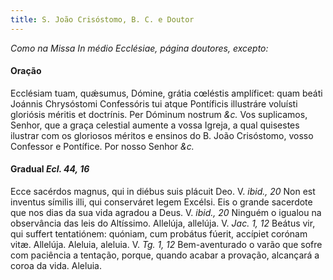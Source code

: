 ```yaml
---
title: S. João Crisóstomo, B. C. e Doutor
---
```


<em>Como na Missa In médio Ecclésiae, página doutores, excepto:</em>

#### Oração

<div class="grid grid-cols-2 gap-5">
  <span class="text-justify">
    Ecclésiam tuam, quǽsumus, Dómine, grátia cœléstis amplíficet: quam beáti
    Joánnis Chrysóstomi Confessóris tui atque Pontíficis illustráre voluísti
    gloriósis méritis et doctrínis. Per Dóminum nostrum <em>&c.</em>
  </span>
  <span class="text-justify">
    Vos suplicamos, Senhor, que a graça celestial aumente a vossa Igreja, a qual
    quisestes ilustrar com os gloriosos méritos e ensinos do B. João Crisóstomo,
    vosso Confessor e Pontífice. Por nosso Senhor <em>&c.</em>
  </span>
</div>

#### Gradual <em>Ecl. 44, 16</em>

<div class="grid grid-cols-2 gap-5">
  <span class="text-justify">
    Ecce sacérdos magnus, qui in diébus suis plácuit Deo. V. <em>ibid., 20</em>
    Non est inventus símilis illi, qui conserváret legem Excélsi.
  </span>
  <span class="text-justify">
    Eis o grande sacerdote que nos dias da sua vida agradou a Deus. V.
    <em>ibid., 20</em> Ninguém o igualou na observância das leis do Altíssimo.
  </span>
  <span class="text-justify">
    Allelúja, allelúja. V. <em>Jac. 1, 12</em> Beátus vir, qui suffert
    tentatiónem: quóniam, cum probátus fúerit, accípiet corónam vitæ. Allelúja.
  </span>
  <span class="text-justify">
    Aleluia, aleluia. V. <em>Tg. 1, 12</em> Bem-aventurado o varão que sofre com
    paciência a tentação, porque, quando acabar a provação, alcançará a coroa da
    vida. Aleluia.
  </span>
</div>
